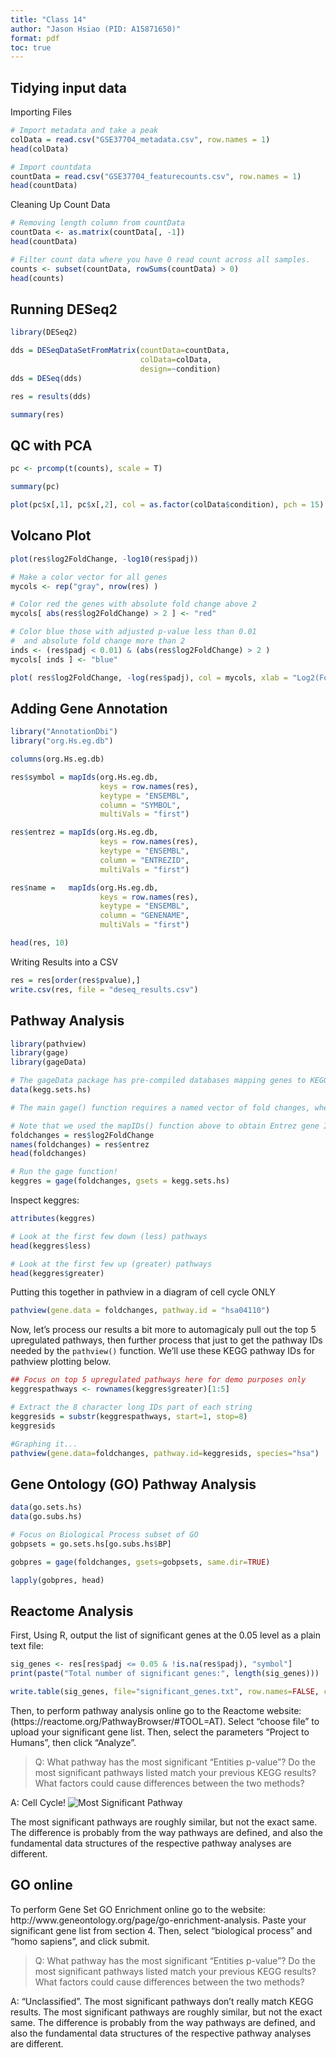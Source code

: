 ```yaml
---
title: "Class 14"
author: "Jason Hsiao (PID: A15871650)"
format: pdf
toc: true
---
```


## Tidying input data

Importing Files
```r
# Import metadata and take a peak
colData = read.csv("GSE37704_metadata.csv", row.names = 1)
head(colData)

# Import countdata
countData = read.csv("GSE37704_featurecounts.csv", row.names = 1)
head(countData)

```

Cleaning Up Count Data
```r
# Removing length column from countData
countData <- as.matrix(countData[, -1])
head(countData)

# Filter count data where you have 0 read count across all samples.
counts <- subset(countData, rowSums(countData) > 0)
head(counts)

```

## Running DESeq2
```r
library(DESeq2)

dds = DESeqDataSetFromMatrix(countData=countData,
                             colData=colData,
                             design=~condition)
dds = DESeq(dds)

res = results(dds)

summary(res)
```
## QC with PCA
```r
pc <- prcomp(t(counts), scale = T)

summary(pc)

plot(pc$x[,1], pc$x[,2], col = as.factor(colData$condition), pch = 15)

```


## Volcano Plot 
```r
plot(res$log2FoldChange, -log10(res$padj))

# Make a color vector for all genes
mycols <- rep("gray", nrow(res) )

# Color red the genes with absolute fold change above 2
mycols[ abs(res$log2FoldChange) > 2 ] <- "red"

# Color blue those with adjusted p-value less than 0.01
#  and absolute fold change more than 2
inds <- (res$padj < 0.01) & (abs(res$log2FoldChange) > 2 )
mycols[ inds ] <- "blue"

plot( res$log2FoldChange, -log(res$padj), col = mycols, xlab = "Log2(FoldChange)", ylab = "-Log(P-value)" )

```

## Adding Gene Annotation
```r
library("AnnotationDbi")
library("org.Hs.eg.db")

columns(org.Hs.eg.db)

res$symbol = mapIds(org.Hs.eg.db,
                    keys = row.names(res), 
                    keytype = "ENSEMBL",
                    column = "SYMBOL",
                    multiVals = "first")

res$entrez = mapIds(org.Hs.eg.db,
                    keys = row.names(res),
                    keytype = "ENSEMBL",
                    column = "ENTREZID",
                    multiVals = "first")

res$name =   mapIds(org.Hs.eg.db,
                    keys = row.names(res),
                    keytype = "ENSEMBL",
                    column = "GENENAME",
                    multiVals = "first")

head(res, 10)

```
Writing Results into a CSV
```r
res = res[order(res$pvalue),]
write.csv(res, file = "deseq_results.csv")

```

## Pathway Analysis


```r
library(pathview)
library(gage)
library(gageData)

# The gageData package has pre-compiled databases mapping genes to KEGG pathways and GO terms for common organisms. kegg.sets.hs is a named list of 229 elements. Each element is a character vector of member gene Entrez IDs for a single KEGG pathway.
data(kegg.sets.hs)

# The main gage() function requires a named vector of fold changes, where the names of the values are the Entrez gene IDs.

# Note that we used the mapIDs() function above to obtain Entrez gene IDs (stored in `res$entrez`) and we have the fold change results from DESeq2 analysis (stored in `res$log2FoldChange`).
foldchanges = res$log2FoldChange
names(foldchanges) = res$entrez
head(foldchanges)

# Run the gage function!
keggres = gage(foldchanges, gsets = kegg.sets.hs)

```

Inspect keggres:
```r
attributes(keggres)

# Look at the first few down (less) pathways
head(keggres$less)

# Look at the first few up (greater) pathways
head(keggres$greater)

```

Putting this together in pathview in a diagram of cell cycle ONLY
```r
pathview(gene.data = foldchanges, pathway.id = "hsa04110")

```

Now, let's process our results a bit more to automagicaly pull out the top 5 upregulated pathways, then further process that just to get the pathway IDs needed by the `pathview()` function. We'll use these KEGG pathway IDs for pathview plotting below.
```r
## Focus on top 5 upregulated pathways here for demo purposes only
keggrespathways <- rownames(keggres$greater)[1:5]

# Extract the 8 character long IDs part of each string
keggresids = substr(keggrespathways, start=1, stop=8)
keggresids

#Graphing it...
pathview(gene.data=foldchanges, pathway.id=keggresids, species="hsa")

```


## Gene Ontology (GO) Pathway Analysis
```r
data(go.sets.hs)
data(go.subs.hs)

# Focus on Biological Process subset of GO
gobpsets = go.sets.hs[go.subs.hs$BP]

gobpres = gage(foldchanges, gsets=gobpsets, same.dir=TRUE)

lapply(gobpres, head)

```

## Reactome Analysis 

First, Using R, output the list of significant genes at the 0.05 level as a plain text file:
```r
sig_genes <- res[res$padj <= 0.05 & !is.na(res$padj), "symbol"]
print(paste("Total number of significant genes:", length(sig_genes)))

write.table(sig_genes, file="significant_genes.txt", row.names=FALSE, col.names=FALSE, quote=FALSE)

```

Then, to perform pathway analysis online go to the Reactome website: (https://reactome.org/PathwayBrowser/#TOOL=AT). Select “choose file” to upload your significant gene list. Then, select the parameters “Project to Humans”, then click “Analyze”.

> Q: What pathway has the most significant “Entities p-value”? Do the most significant pathways listed match your previous KEGG results? What factors could cause differences between the two methods?

A: Cell Cycle!
![Most Significant Pathway](R-HSA-1640170.png) 

The most significant pathways are roughly similar, but not the exact same. The difference is probably from the way pathways are defined, and also the fundamental data structures of the respective pathway analyses are different.

## GO online

To perform Gene Set GO Enrichment online go to the website: http://www.geneontology.org/page/go-enrichment-analysis. Paste your significant gene list from section 4. Then, select "biological process" and "homo sapiens", and click submit.

> Q: What pathway has the most significant “Entities p-value”? Do the most significant pathways listed match your previous KEGG results? What factors could cause differences between the two methods?

A: "Unclassified". The most significant pathways don't really match KEGG results. The most significant pathways are roughly similar, but not the exact same. The difference is probably from the way pathways are defined, and also the fundamental data structures of the respective pathway analyses are different.



